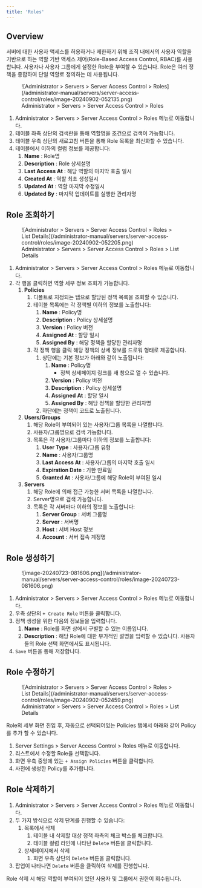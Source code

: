 ```yaml
---
title: 'Roles'
---
```



## Overview

서버에 대한 사용자 액세스를 허용하거나 제한하기 위해 조직 내에서의 사용자 역할을 기반으로 하는 역할 기반 액세스 제어(Role-Based Access Control, RBAC)를 사용합니다. 사용자나 사용자 그룹에게 설정한 Role을 부여할 수 있습니다. Role은 여러 정책을 종합하여 단일 역할로 정의하는 데 사용됩니다.

<figure data-layout="center" data-align="center">
![Administrator &gt; Servers &gt; Server Access Control &gt; Roles](/administrator-manual/servers/server-access-control/roles/image-20240902-052135.png)
<figcaption>
Administrator &gt; Servers &gt; Server Access Control &gt; Roles
</figcaption>
</figure>

1. Administrator &gt; Servers &gt; Server Access Control &gt; Roles 메뉴로 이동합니다.
2. 테이블 좌측 상단의 검색란을 통해 역할명을 조건으로 검색이 가능합니다.
3. 테이블 우측 상단의 새로고침 버튼을 통해 Role 목록을 최신화할 수 있습니다.
4. 테이블에서 이하의 컬럼 정보를 제공합니다:
    1.  **Name**  : Role명
    2.  **Description**  : Role 상세설명
    3.  **Last Access At**  : 해당 역할의 마지막 호출 일시
    4.  **Created At**  : 역할 최초 생성일시
    5.  **Updated At** : 역할 마지막 수정일시
    6.  **Updated By**  : 마지막 업데이트를 실행한 관리자명


## Role 조회하기

<figure data-layout="center" data-align="center">
![Administrator &gt; Servers &gt; Server Access Control &gt; Roles &gt; List Details](/administrator-manual/servers/server-access-control/roles/image-20240902-052205.png)
<figcaption>
Administrator &gt; Servers &gt; Server Access Control &gt; Roles &gt; List Details
</figcaption>
</figure>

1. Administrator &gt; Servers &gt; Server Access Control &gt; Roles 메뉴로 이동합니다.
2. 각 행을 클릭하면 역할 세부 정보 조회가 가능합니다.
    1.  **Policies** 
        1. 디폴트로 지정되는 탭으로 할당된 정책 목록을 조회할 수 있습니다.
        2. 테이블 목록에는 각 정책별 이하의 정보를 노출합니다:
            1.  **Name**  : Policy명
            2.  **Description**  : Policy 상세설명
            3.  **Version**  : Policy 버전
            4.  **Assigned At**  : 할당 일시
            5.  **Assigned By**  : 해당 정책을 할당한 관리자명
        3. 각 정책 행을 클릭 해당 정책의 상세 정보를 드로워 형태로 제공합니다.
            1. 상단에는 기본 정보가 아래와 같이 노출됩니다:
                1.  **Name**  : Policy명
                    * 정책 상세페이지 링크를 새 창으로 열 수 있습니다.
                2.  **Version**  : Policy 버전
                3.  **Description**  : Policy 상세설명
                4.  **Assigned**   **At**  : 할당 일시
                5.  **Assigned By**  : 해당 정책을 할당한 관리자명
            2. 하단에는 정책이 코드로 노출됩니다.
    2.  **Users/Groups** 
        1. 해당 Role이 부여되어 있는 사용자/그룹 목록을 나열합니다.
        2. 사용자/그룹명으로 검색 가능합니다.
        3. 목록은 각 사용자/그룹마다 이하의 정보를 노출합니다:
            1.  **User Type**  : 사용자/그룹 유형
            2.  **Name**  : 사용자/그룹명
            3.  **Last Access At**  : 사용자/그룹의 마지막 호출 일시
            4.  **Expiration Date**  : 기한 만료일
            5.  **Granted At**  : 사용자/그룹에 해당 Role이 부여된 일시
    3.  **Servers** 
        1. 해당 Role에 의해 접근 가능한 서버 목록을 나열합니다.
        2. Server명으로 검색 가능합니다.
        3. 목록은 각 서버마다 이하의 정보를 노출합니다: 
            1.  **Server Group**  : 서버 그룹명
            2.  **Server**  : 서버명
            3.  **Host**  : 서버 Host 정보
            4.  **Account**  : 서버 접속 계정명

## Role 생성하기

<figure data-layout="center" data-align="center">
![image-20240723-081606.png](/administrator-manual/servers/server-access-control/roles/image-20240723-081606.png)
</figure>

1. Administrator &gt; Servers &gt; Server Access Control &gt; Roles 메뉴로 이동합니다.
2. 우측 상단의 `+ Create Role` 버튼을 클릭합니다.
3. 정책 생성을 위한 다음의 정보들을 입력합니다.
    1.  **Name** : Role를 화면 상에서 구별할 수 있는 이름입니다.
    2.  **Description** : 해당 Role에 대한 부가적인 설명을 입력할 수 있습니다. 사용자들의 Role 선택 화면에서도 표시됩니다.
4. `Save` 버튼을 통해 저장합니다.


## Role 수정하기

<figure data-layout="center" data-align="center">
![Administrator &gt; Servers &gt; Server Access Control &gt; Roles &gt; List Details](/administrator-manual/servers/server-access-control/roles/image-20240902-052459.png)
<figcaption>
Administrator &gt; Servers &gt; Server Access Control &gt; Roles &gt; List Details
</figcaption>
</figure>

Role의 세부 화면 진입 후, 자동으로 선택되어있는 Policies 탭에서 아래와 같이 Policy를 추가 할 수 있습니다.

1. Server Settings &gt; Server Access Control &gt; Roles 메뉴로 이동합니다.
2. 리스트에서 수정할 Role을 선택합니다.
3. 화면 우측 중앙에 있는 `+ Assign Policies` 버튼을 클릭합니다.
4. 사전에 생성한 Policy를 추가합니다.


## Role 삭제하기

1. Administrator &gt; Servers &gt; Server Access Control &gt; Roles 메뉴로 이동합니다.
2. 두 가지 방식으로 삭제 단계를 진행할 수 있습니다:
    1. 목록에서 삭제
        1. 테이블 내 삭제할 대상 정책 좌측의 체크 박스를 체크합니다.
        2. 테이블 컬럼 라인에 나타난 `Delete` 버튼을 클릭합니다.
    2. 상세페이지에서 삭제
        1. 화면 우측 상단의 `Delete` 버튼을 클릭합니다.
3. 팝업이 나타나면 `Delete` 버튼을 클릭하여 삭제를 진행합니다.

<Callout type="important">
Role 삭제 시 해당 역할이 부여되어 있던 사용자 및 그룹에서 권한이 회수됩니다.
</Callout>
